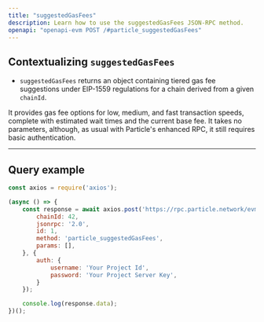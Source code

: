 ```yaml
---
title: "suggestedGasFees"
description: Learn how to use the suggestedGasFees JSON-RPC method.
openapi: "openapi-evm POST /#particle_suggestedGasFees"
---
```


## Contextualizing `suggestedGasFees`

- `suggestedGasFees` returns an object containing tiered gas fee suggestions under EIP-1559 regulations for a chain derived from a given `chainId`.

It provides gas fee options for low, medium, and fast transaction speeds, complete with estimated wait times and the current base fee. It takes no parameters, although, as usual with Particle's enhanced RPC, it still requires basic authentication.

***

## Query example

```javascript JavaScript
const axios = require('axios');

(async () => {
    const response = await axios.post('https://rpc.particle.network/evm-chain', {
        chainId: 42,
        jsonrpc: '2.0',
        id: 1,
        method: 'particle_suggestedGasFees',
        params: [],
    }, {
        auth: {
            username: 'Your Project Id',
            password: 'Your Project Server Key',
        }
    });

    console.log(response.data);
})();
```